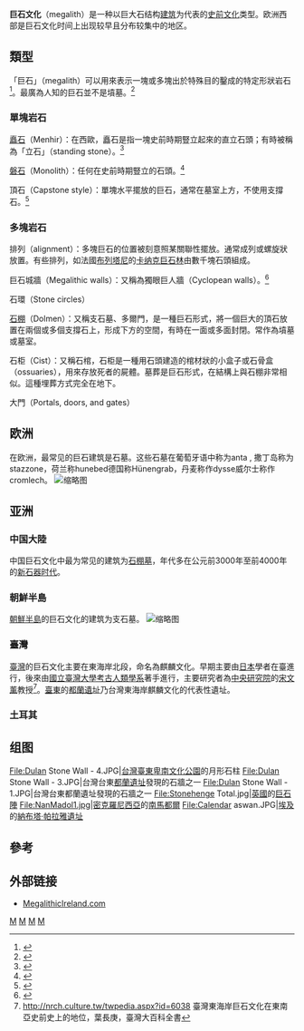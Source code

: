 {{expand|time=2009-08-29T08:26:59+00:00}}

'''巨石文化'''（megalith）是一种以巨大石结构[[建筑|建筑]]为代表的[[史前文化|史前文化]]类型。欧洲西部是巨石文化时间上出现较早且分布较集中的地区。

== 類型 ==
「巨石」（megalith）可以用來表示一塊或多塊出於特殊目的鑿成的特定形狀岩石<ref name="PriceFeinman2005">{{cite book|chapter-url=http://highered.mcgraw-hill.com/sites/007299634x/student_view0/glossary.html|access-date=2018-07-28|url-status=dead|archive-url=https://web.archive.org/web/20070930185414/http://highered.mcgraw-hill.com/sites/007299634x/student_view0/glossary.html|archive-date=2017-09-30|chapter=Glossary|first1=T. Douglas|last1=Price|first2=Gary M.|last2=Feinman|author-link2=Gary M. Feinman|title=Images of the Past|edition=4th Student|year=2005|publisher=McGraw-Hill Higher Education}}</ref>。最廣為人知的巨石並不是墳墓。<ref>{{cite web|title=Glossary of Cemetery Terms|url=http://www.vintageviews.org/vv-tl/pages/Cem_Glossary.htm|access-date=2018-07-28|date=n.d.|website=Rochester's History: An Illustrated Timeline|archive-url=https://web.archive.org/web/20130605152556/http://www.vintageviews.org/vv-tl/pages/Cem_Glossary.htm|archive-date=2013-06-05|df=dmy-all|at=Definition of ''megalith''|url-status=dead}}</ref>

=== 單塊岩石 ===
[[立石|矗石]]（Menhir）：在西歐，矗石是指一塊史前時期豎立起來的直立石頭；有時被稱為「立石」（standing stone）。<ref>{{cite dictionary|url=https://dictionary.cambridge.org/fr/dictionnaire/anglais/menhir|title=menhir|website=cambridge.org|access-date=2021-08-23|archive-date=2021-09-20|archive-url=https://web.archive.org/web/20210920025358/https://dictionary.cambridge.org/fr/dictionnaire/anglais/menhir|dead-url=no}}{{full citation needed|date=May 2020}}</ref>

[[磐石|磐石]]（Monolith）：任何在史前時期豎立的石頭。<ref>{{cite dictionary|url=https://dictionary.cambridge.org/fr/dictionnaire/anglais/monolith|title=monolith|website=cambridge.org|access-date=2021-08-23|archive-date=2021-03-08|archive-url=https://web.archive.org/web/20210308073051/https://dictionary.cambridge.org/fr/dictionnaire/anglais/monolith|dead-url=no}}{{full citation needed|date=May 2020}}</ref>

頂石（Capstone style）：單塊水平擺放的巨石，通常在墓室上方，不使用支撐石。<ref>{{cite web|title=[no title cited]|url=http://english.cha.go.kr/cop/bbs/selectBoardArticle.do?ctgryLrcls=CTGRY166&nttId=57997&bbsId=BBSMSTR_1205&mn=EN_03_01|website=english.cha.go.kr|access-date=2021-08-23|archive-date=2021-09-20|archive-url=https://web.archive.org/web/20210920025432/http://english.cha.go.kr/cop/bbs/selectBoardArticle.do?ctgryLrcls=CTGRY166&nttId=57997&bbsId=BBSMSTR_1205&mn=EN_03_01|dead-url=no}}{{full citation needed|date=May 2020}}</ref>

=== 多塊岩石 ===
排列（alignment）：多塊巨石的位置被刻意照某關聯性擺放。通常成列或螺旋狀放置。有些排列，如法國[[布列塔尼半岛|布列塔尼]]的[[卡纳克巨石林|卡纳克巨石林]]由數千塊石頭組成。

巨石城牆（Megalithic walls）：又稱為獨眼巨人牆（Cyclopean walls）。<ref>{{cite web|title=[no title cited]|url=http://www.architetturadipietra.it/wp/?p=4705|website=architetturadipietra.it|access-date=2021-08-23|archive-date=2021-09-20|archive-url=https://web.archive.org/web/20210920025416/http://www.architetturadipietra.it/wp/?p=4705|dead-url=no}}{{full citation needed|date=May 2020}}</ref>

石環（Stone circles）

[[石棚墓|石棚]]（Dolmen）：又稱支石墓、多爾門，是一種巨石形式，將一個巨大的頂石放置在兩個或多個支撐石上，形成下方的空間，有時在一面或多面封閉。常作為墳墓或墓室。{{citation needed|date=May 2020}}

石柜（Cist）：又稱石棺，石柜是一種用石頭建造的棺材狀的小盒子或石骨盒（ossuaries），用來存放死者的屍體。墓葬是巨石形式，在結構上與石棚非常相似。這種埋葬方式完全在地下。{{citation needed|date=May 2020}}

大門（Portals, doors, and gates）

== 欧洲==
在欧洲，最常见的巨石建筑是石墓。这些石墓在葡萄牙语中称为anta , 撒丁岛称为stazzone，荷兰称hunebed德国称Hünengrab，丹麦称作dysse威尔士称作cromlech。
[[File:Paulnabrone.jpg|缩略图]]

== 亚洲 ==

=== 中国大陸 ===
中国巨石文化中最为常见的建筑为[[石棚墓|石棚墓]]，年代多在公元前3000年至前4000年的[[新石器时代|新石器时代]]。

=== 朝鮮半島 ===
[[朝鮮半島|朝鮮半島]]的巨石文化的建筑为支石墓。
[[File:Korea-Ganghwado-Dolmen-02.jpg|缩略图]]
=== 臺灣 ===
{{main|麒麟文化}}

[[臺灣|臺灣]]的巨石文化主要在東海岸北段，命名為麒麟文化。早期主要由[[日本|日本]]學者在臺進行，後來由[[國立臺灣大學|國立臺灣大學]][[國立臺灣大學人類學系|考古人類學系]]著手進行，主要研究者為[[中央研究院|中央研究院]]的[[宋文薰|宋文薰]]教授<ref>http://nrch.culture.tw/twpedia.aspx?id=6038 {{Wayback|url=http://nrch.culture.tw/twpedia.aspx?id=6038 |date=20210307091333 }} 臺灣東海岸巨石文化在東南亞史前史上的地位，葉長庚，臺灣大百科全書</ref>。[[臺東縣|臺東]]的[[都蘭遺址|都蘭遺址]]乃台灣東海岸麒麟文化的代表性遺址。

=== 土耳其 ===
{{main|哥貝克力石陣}}

==组图==
<div style="text-align:left;">
<gallery>
File:Dulan Stone Wall - 4.JPG|[[台灣|台灣]][[臺東市|臺東]][[卑南文化公園|卑南文化公園]]的月形石柱
File:Dulan Stone Wall - 3.JPG|台灣台東[[都蘭遺址|都蘭遺址]]發現的石牆之一
File:Dulan Stone Wall - 1.JPG|台灣台東都蘭遺址發現的石牆之一
File:Stonehenge Total.jpg|[[英國|英國]]的[[巨石陣|巨石陣]]
File:NanMadol1.jpg|[[密克羅尼西亞|密克羅尼西亞]]的[[南馬都爾|南馬都爾]]
File:Calendar aswan.JPG|[[埃及|埃及]]的[[納布塔·帕拉雅遺址|納布塔·帕拉雅遺址]]
</gallery>
</div>

== 參考 ==
{{Reflist}}

==外部链接==
* [http://www.megalithicireland.com MegalithicIreland.com] {{Wayback|url=http://www.megalithicireland.com/ |date=20210204061642 }}

{{Authority control}}

[[Category:石頭|M]]
[[Category:石器時代|M]]
[[Category:非洲考古學|M]]
[[Category:亞洲考古學|M]]